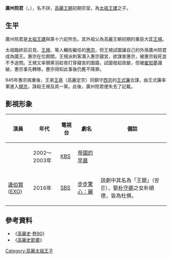 '''廣州院君'''（{{lang-ko|광주원군}}，{{bd|？||？||}}），名不詳，[[高麗王朝|高麗王朝]]初期宗室，為[[高麗太祖|太祖王建]]之子。

==生平==
廣州院君是[[高麗太祖|太祖王建]]與第十六妃{{link-ko|小廣州院夫人|소광주원부인|小廣州院夫人王氏}}所生。其外祖父為高麗王朝初期的重臣大匡[[王規_(高麗文臣)|王規]]。

太祖臨終前召見{{link-ko|廉湘|염상 (고려)}}、[[王規_(高麗文臣)|王規]]、{{link-ko|朴守文|박수문}}等人輔佐繼任的[[高麗惠宗|惠宗]]，但王規試圖讓自己的外孫廣州院君成為國王。惠宗在位期間，王規派刺客潛入惠宗寢宮，欲謀害惠宗，被惠宗殺死並不予追問。王規又率領黨羽趁夜打穿寢宮的圍牆，試圖發起政變，但被[[崔知夢|崔知夢]]識破，惠宗事先轉移。惠宗得知此事後仍舊不降罪。

945年惠宗病重後，王弟[[高麗定宗|王堯]]（高麗定宗）同鎮守[[平壤|西京]]的[[王式廉|王式廉]]合謀，由王式廉率軍進入[[開城|開京]]，誅殺王規及其一黨。此後，廣州院君便失去了記載。

==影視形象==
{| class="wikitable"
|-
! 演員 !! 年代 !! 電視台 !! 劇名 !! 備註
|-
|  ||2002～2003年 || [[KBS|KBS]] || [[帝國的早晨|帝國的早晨]] || 
|-
| [[邊伯賢|邊伯賢]]([[EXO|EXO]]) || 2016年 || [[SBS|SBS]]|| [[步步驚心：麗|步步驚心：麗]] || 該劇中其名為「王銀」（왕은），娶[[朴守卿|朴守卿]]之女朴順德，皆為杜撰。
|}

==參考資料==
*《[[高麗史|高麗史]]·[[:s:高麗史90卷|卷90]]》
*《[[高麗史節要|高麗史節要]]》


[[Category:高麗太祖王子|Category:高麗太祖王子]]